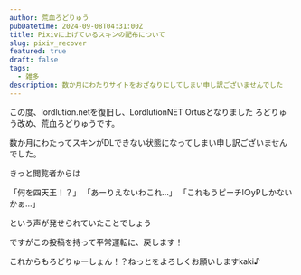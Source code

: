 ```yaml
---
author: 荒血ろどりゅう
pubDatetime: 2024-09-08T04:31:00Z
title: Pixivに上げているスキンの配布について
slug: pixiv_recover
featured: true
draft: false
tags:
  - 雑多
description: 数か月にわたりサイトをおざなりにしてしまい申し訳ございませんでした
---
```


この度、lordlution.netを復旧し、LordlutionNET Ortusとなりました
ろどりゅう改め、荒血ろどりゅうです。

数か月にわたってスキンがDLできない状態になってしまい申し訳ございませんでした。

きっと閲覧者からは

「何を四天王！？」
「あーりえないわこれ…」
「これもうピーチl○yPしかないかぁ…」

という声が発せられていたことでしょう

ですがこの投稿を持って平常運転に、戻します！

これからもろどりゅーしょん！？ねっとをよろしくお願いしますkaki♪
